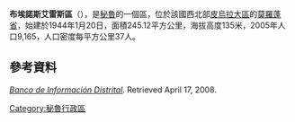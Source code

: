 '''布埃諾斯艾雷斯區'''（{{lang-es|Distrito de Buenos Aires}}），是[[秘魯|秘魯]]的一個區，位於該國西北部[[皮烏拉大區|皮烏拉大區]]的[[莫羅蓬省|莫羅蓬省]]，始建於1944年1月20日，面積245.12平方公里，海拔高度135米，2005年人口9,165，人口密度每平方公里37人。

==參考資料==
''[https://web.archive.org/web/20080423164200/http://desa.inei.gob.pe/mapas/bid/ Banco de Información Distrital]''. Retrieved April 17, 2008.

{{coord|5.2671|S|79.9676|W|source:wikidata-and-enwiki-cat-tree_region:PE|display=title}}

{{Peru-geo-stub}}
[[Category:秘魯行政區|Category:秘魯行政區]]